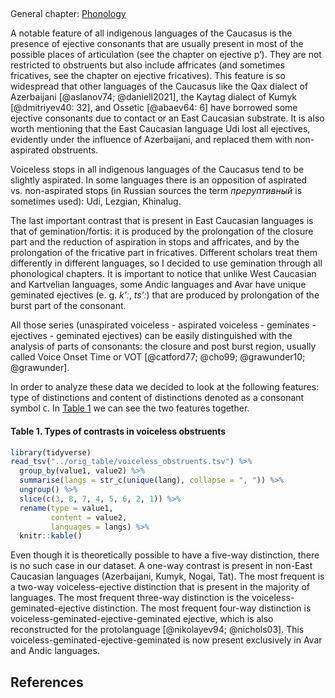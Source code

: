## {-}

General chapter: [Phonology](phonology.html)

A notable feature of all indigenous languages of the Caucasus is the presence of ejective consonants that are usually present in most of the possible places of articulation (see the chapter on ejective pʼ). They are not restricted to obstruents but also include affricates (and sometimes fricatives, see the chapter on ejective fricatives). This feature is so widespread that other languages of the Caucasus like the Qax dialect of Azerbaijani [@aslanov74; @daniell2021], the Kaytag dialect of Kumyk [@dmitriyev40: 32], and Ossetic [@abaev64: 6] have borrowed some ejective consonants due to contact or an East Caucasian substrate. It is also worth mentioning that the East Caucasian language Udi lost all ejectives, evidently under the influence of Azerbaijani, and replaced them with non-aspirated obstruents.

Voiceless stops in all indigenous languages of the Caucasus tend to be slightly aspirated. In some languages there is an opposition of aspirated vs. non-aspirated stops (in Russian sources the term *преруптивный* is sometimes used): Udi, Lezgian, Khinalug.

The last important contrast that is present in East Caucasian languages is that of gemination/fortis: it is produced by the prolongation of the closure part and the reduction of aspiration in stops and affricates, and by the prolongation of the fricative part in fricatives. Different scholars treat them differently in different languages, so I decided to use gemination through all phonological chapters. It is important to notice that unlike West Caucasian and Kartvelian languages, some Andic languages and Avar have unique geminated ejectives (e. g. *kʼː*, *tsʼː*) that are produced by prolongation of the burst part of the consonant.

All those series (unaspirated voiceless - aspirated voiceless - geminates - ejectives - geminated ejectives) can be easily distinguished with the analysis of parts of consonants: the closure and post burst region, usually called Voice Onset Time or VOT [@catford77; @cho99; @grawunder10; @grawunder].

In order to analyze these data we decided to look at the following features: type of distinctions and content of distinctions denoted as a consonant symbol `C`. In [Table 1](#m1) we can see the two features together.

#### **Table 1.** Types of contrasts in voiceless obstruents {#t1 -}

```r
library(tidyverse)
read_tsv("../orig_table/voiceless_obstruents.tsv") %>% 
  group_by(value1, value2) %>% 
  summarise(langs = str_c(unique(lang), collapse = ", ")) %>% 
  ungroup() %>% 
  slice(c(3, 8, 7, 4, 5, 6, 2, 1)) %>% 
  rename(type = value1,
         content = value2, 
         languages = langs) %>% 
  knitr::kable()
```

Even though it is theoretically possible to have a five-way distinction, there is no such case in our dataset. A one-way contrast is present in non-East Caucasian languages (Azerbaijani, Kumyk, Nogai, Tat). The most frequent is a two-way voiceless-ejective distinction that is present in the majority of languages. The most frequent three-way distinction is the voiceless-geminated-ejective distinction. The most frequent four-way distinction is voiceless-geminated-ejective-geminated ejective, which is also reconstructed for the protolanguage [@nikolayev94; @nichols03]. This voiceless-geminated-ejective-geminated is now present exclusively in Avar and Andic languages.

## References {-}
